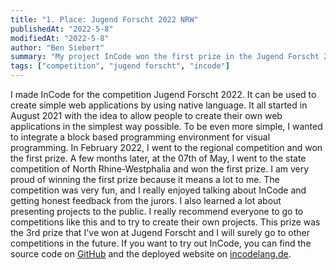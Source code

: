 ```yaml
---
title: "1. Place: Jugend Forscht 2022 NRW"
publishedAt: "2022-5-8"
modifiedAt: "2022-5-8"
author: "Ben Siebert"
summary: "My project InCode won the first prize in the Jugend Forscht 2022 NRW..."
tags: ["competition", "jugend forscht", "incode"]
---
```


I made InCode for the competition Jugend Forscht 2022. It can be used to create simple web applications by using native language.
It all started in August 2021 with the idea to allow people to create their own web applications in the simplest way possible.
To be even more simple, I wanted to integrate a block based programming environment for visual programming.
In February 2022, I went to the regional competition and won the first prize. A few months later, at the 07th of May, I went to the state competition of North Rhine-Westphalia and won the first prize.
I am very proud of winning the first prize because it means a lot to me. The competition was very fun, and I really enjoyed talking about InCode and getting honest feedback from the jurors.
I also learned a lot about presenting projects to the public. I really recommend everyone to go to competitions like this and to try to create their own projects.
This prize was the 3rd prize that I've won at Jugend Forscht and I will surely go to other competitions in the future.
If you want to try out InCode, you can find the source code on [GitHub](https://github.com/InCodeDevs/InCode) and the deployed website on [incodelang.de](https://incodelang.de).